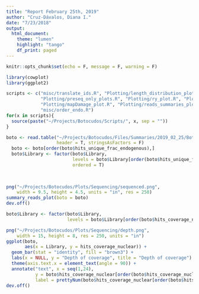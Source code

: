 ```yaml
---
title: "Report February 25th, 2019"
author: "Cruz-Dávalos, Diana I."
date: "7/23/2018"
output: 
  html_document:
    theme: "lumen"
    highlight: "tango"
    df_print: paged
---
```


```r
knitr::opts_chunk$set(echo = F, message = F, warning = F)
```


```r
library(cowplot)
library(ggplot2)
```


```r
scripts <- c("misc/translate_ids.R", "Plotting/length_distribution_plot.R",
             "Plotting/preseq_only_plots.R", "Plotting/ry_plot.R", "Plotting/engoenous_plot.R",
             "Plotting/mapDamage_plot.R", "Plotting/reads_summaries_plots.R",
             "misc/order_endo.R")
for(x in scripts){
  source(paste("~/Projects/Botocudos/Scripts/", x, sep = ""))
}
```

```r
boto <- read.table("~/Projects/Botocudos/Files/Summaries/2019_02_25/Botocudos_summary_2019-02-25.table",
                   header = T, stringsAsFactors = F)
  boto <- boto[order(boto$hits_unique_frac_endogenous),]
  boto$Library <- factor(boto$Library, 
                         levels = boto$Library[order(boto$hits_unique_frac_endogenous)],
                         ordered = T)
  
  
```

```r
png("~/Projects/Botocudos/Plots/Sequencing/sequenced.png",
    width = 9.5, height = 4.5, units = "in", res = 250)
summary_reads_plot(boto = boto)
dev.off()
```

```r
boto$Library <- factor(boto$Library, 
                       levels = boto$Library[order(boto$hits_coverage_nuclear)])

png("~/Projects/Botocudos/Plots/Sequencing/depth.png",
    width = 15, height = 8, res = 250, units = "in")
ggplot(boto, 
       aes(x = Library, y = hits_coverage_nuclear)) +
  geom_bar(stat = "identity", fill = "brown3") + 
  labs(x = NULL, y = "Depth of coverage", title = "Depth of coverage") +
  theme(axis.text.x = element_text(angle = 90)) +
  annotate("text", x = seq(1,24), 
           y = boto$hits_coverage_nuclear[order(boto$hits_coverage_nuclear)]+0.1,
           label = prettyNum(boto$hits_coverage_nuclear[order(boto$hits_coverage_nuclear)], digits = 2))
dev.off()
```


